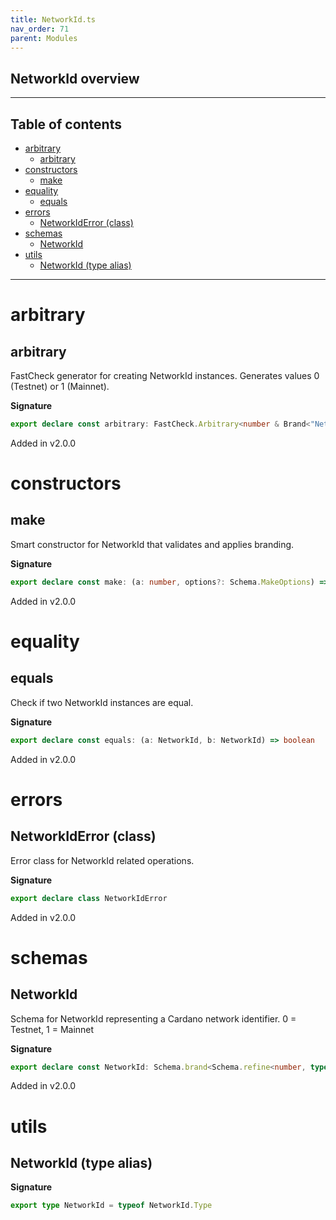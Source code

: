 ```yaml
---
title: NetworkId.ts
nav_order: 71
parent: Modules
---
```


## NetworkId overview

---

<h2 className="text-delta">Table of contents</h2>

- [arbitrary](#arbitrary)
  - [arbitrary](#arbitrary-1)
- [constructors](#constructors)
  - [make](#make)
- [equality](#equality)
  - [equals](#equals)
- [errors](#errors)
  - [NetworkIdError (class)](#networkiderror-class)
- [schemas](#schemas)
  - [NetworkId](#networkid)
- [utils](#utils)
  - [NetworkId (type alias)](#networkid-type-alias)

---

# arbitrary

## arbitrary

FastCheck generator for creating NetworkId instances.
Generates values 0 (Testnet) or 1 (Mainnet).

**Signature**

```ts
export declare const arbitrary: FastCheck.Arbitrary<number & Brand<"NetworkId">>
```

Added in v2.0.0

# constructors

## make

Smart constructor for NetworkId that validates and applies branding.

**Signature**

```ts
export declare const make: (a: number, options?: Schema.MakeOptions) => number & Brand<"NetworkId">
```

Added in v2.0.0

# equality

## equals

Check if two NetworkId instances are equal.

**Signature**

```ts
export declare const equals: (a: NetworkId, b: NetworkId) => boolean
```

Added in v2.0.0

# errors

## NetworkIdError (class)

Error class for NetworkId related operations.

**Signature**

```ts
export declare class NetworkIdError
```

Added in v2.0.0

# schemas

## NetworkId

Schema for NetworkId representing a Cardano network identifier.
0 = Testnet, 1 = Mainnet

**Signature**

```ts
export declare const NetworkId: Schema.brand<Schema.refine<number, typeof Schema.NonNegative>, "NetworkId">
```

Added in v2.0.0

# utils

## NetworkId (type alias)

**Signature**

```ts
export type NetworkId = typeof NetworkId.Type
```

